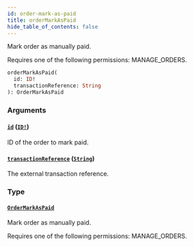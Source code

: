 ```yaml
---
id: order-mark-as-paid
title: orderMarkAsPaid
hide_table_of_contents: false
---
```


Mark order as manually paid.

Requires one of the following permissions: MANAGE_ORDERS.

```graphql
orderMarkAsPaid(
  id: ID!
  transactionReference: String
): OrderMarkAsPaid
```

### Arguments

#### [`id`](#) ([`ID!`](../../../developer/api-reference/scalars/id))

ID of the order to mark paid.

#### [`transactionReference`](#) ([`String`](../../../developer/api-reference/scalars/string))

The external transaction reference.

### Type

#### [`OrderMarkAsPaid`](../../../developer/api-reference/objects/order-mark-as-paid)

Mark order as manually paid.

Requires one of the following permissions: MANAGE_ORDERS.
